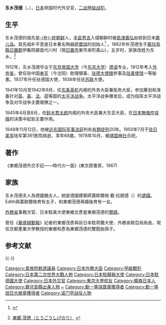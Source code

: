 {{翻译请求|ja|en}}{{Infobox Officeholder
| name = 東鄉 茂德
| original_name = {{lang|ja|東鄉 茂德}}
| image = File:Shigenori Togo.jpg
| caption = 東鄉茂德
| country = 日本
| order = 第71任
| office = 外務大臣
| monarch = [[昭和天皇|昭和天皇]]
| term_start = 1945年4月9日
| term_end = 1945年8月17日
| order2 = 第4任
| office2 = 大東亞大臣
| monarch2 = [[昭和天皇|昭和天皇]]
| term_start2 = 1945年4月9日
| term_end2 = 1945年8月17日
| order3 = 第65任[[外務大臣_(日本)|日本外務大臣]]
| monarch3 = [[昭和天皇|昭和天皇]]
| term_start3 = 1941年10月18日
| term_end3 = 1942年9月1日
| order4 = 第21任[[拓務省|拓務大臣]]
| primeminister4 = 本人
| term_start4 = 1941年10月18日
| term_end4 = 1941年12月2日
| office5 = [[貴族院_(日本)|貴族院議員]]
| head5 = [[昭和天皇|昭和天皇]]
| term_start5 = 1942年9月1日
| term_end5 = 1946年4月13日
| birth_date  =  1882年12月10日
| birth_place = {{EOJ}}[[鹿兒島縣|鹿兒島縣]][[日置郡|日置郡]]伊集院郷苗代川村（現[[日置市|日置市]]東市来町美山）
| death_date  = {{death date and age|1950|7|23|1882|12|10|mf=y}}
| death_place = {{flagicon|JPN}}[[同盟国军事占领日本|日本]][[驻日美军|驻日美军]]陆军第361医院
| children    = 1女
| alma_mater  = [[東京大學|東京帝國大學]]
}}
'''东乡茂德'''（{{jpn|j=東郷 茂徳|kyu=東鄕茂德|hg=とうごう しげのり|rm=Tōgō Shigenori}}，{{bd|1882年|12月10日|1950年|7月23日|catIdx=Togo}}），[[日本|日本]]帝国时代外交官，[[二战|二战]][[甲级战犯|甲级战犯]]。

==生平==
东乡茂德的祖先是[[朴姓|-{朴}-姓]][[朝鲜王朝|朝鲜]]人，[[丰臣秀吉|丰臣秀吉]]入侵朝鲜时被[[島津義弘|島津義弘]]劫掠到日本[[鹿兒島縣|鹿儿岛]]。其先祖朴平意是日本著名陶器[[萨摩烧|萨摩烧]]的创始人<ref>{{cite web |url=http://timeline.encyber.com/search_w/ctdetail.php?masterno=340569&contentno=340569 |title=박평의 朴平意(1558 ~ 1623) |publisher=[[Doosan_Encyclopedia|Doosan Encyclopedia]] |language=ko |quote=조선인으로 일본 사쓰마도기[薩摩燒]의 창시자. 정유재란 때 붙들려가 사쓰마 지역에서 도기를 생산해내기 시작했다. 사쓰마도기는 이삼평의 아리타도기와 함께 일본의 대표적인 도기의 하나이다. }}{{dead link|date=2017年11月 |bot=InternetArchiveBot |fix-attempted=yes }}</ref> 。1882年朴茂德生于[[鹿兒島縣|鹿兒島縣]][[日置郡|日置郡]]伊集院郷苗代川村（現[[日置市|日置市]]東市来町美山）。五岁时，家族改姓为东乡。<ref>{{ja icon}} [http://www.cc.matsuyama-u.ac.jp/~tamura/tougousigenori.htm 東郷 茂徳（とうごうしげのり）] {{Webarchive|url=https://archive.is/20020623081537/http://www.cc.matsuyama-u.ac.jp/~tamura/tougousigenori.htm |date=2002-06-23 }}</ref>

1912年，东乡茂德毕业于[[东京帝国大学|东京帝国大学]]（今[[东京大学|东京大学]]）[[德语|德语]]专业，1912年考入[[日本外務省|外务省]]，曾任驻中国[[奉天|奉天]]（今沈阳）助理領事、[[日本駐德國大使館|驻德大使館]]參事及[[日本駐美國大使館|驻美使馆]]一等秘書。1937年升任驻德国大使，1938年任驻[[苏联|苏联]]大使。

1941年10月至1942年9月，任[[东条英机|东条英机]]内阁的外务大臣兼拓务大臣，参加筹划和准备针对[[英国|英]]、[[美国|美]]、[[法国|法]]、[[荷兰|荷]]等国的[[太平洋战争|太平洋战争]]。太平洋战争爆发后，成为指挥太平洋战争及对华战争主要阁僚之一。

1945年4月至8月，任[[鈴木貫太郎|鈴木貫太郎]]内阁的外务大臣兼大东亚大臣，在[[日本無條件投降|日本無條件投降]]的決策中起到主要作用。

1948年11月12日，他被[[远东国际军事法庭|远东国际军事法庭]]判处[[有期徒刑|有期徒刑]]20年。1950年7月于[[驻日美军|驻日美军]]陆军第361医院病逝，享年68歲。1978年10月，被[[靖国神社|靖国神社]]合祀。

==著作==
《東鄉茂德外交手記——時代の一面》(東京原書房，1967)
==家族 ==
东乡茂德夫人為德國猶太人{{lang|de|Edith de Lalande}}，她是德國建築師蓋歐爾格·戴·拉朗德（{{lang|de|George de Lalande}}）的[[遺孀|遺孀]]。Edith與蓋歐爾格育有五子，和東鄉茂德再婚後育有一女。

[[日本外務省|外務省]]事務次官、日本駐美大使東鄉文彥是東鄉茂德的[[贅婿|贅婿]]。

曾任《[[華盛頓郵報|華盛頓郵報]]》記者的東鄉茂彥與前日本駐荷蘭大使、外務省歐亞局局長，現任京都產業大學教授的東鄉和彥為東鄉茂德的雙胞胎孫子。

== 参考文献 ==
{{Reflist}}

{{-}}
{{外務大臣}}
{{拓務大臣}}
{{日本駐俄羅斯大使||蘇維埃聯邦大使}}
{{远东国际军事法庭}}

{{Authority control}}
{{DEFAULTSORT:Tōgō Shigenori}}
[[Category:貴族院敕選議員|Category:貴族院敕選議員]]
[[Category:日本外務大臣|Category:日本外務大臣]]
[[Category:甲級戰犯|Category:甲級戰犯]]
[[Category:日本第二次世界大戰人物|Category:日本第二次世界大戰人物]]
[[Category:日本駐蘇聯大使|Category:日本駐蘇聯大使]]
[[Category:日本駐德國大使|Category:日本駐德國大使]]
[[Category:日本外交官|Category:日本外交官]]
[[Category:東京大學校友|Category:東京大學校友]]
[[Category:韓裔日本人|Category:韓裔日本人]]
[[Category:鹿兒島縣出身人物|Category:鹿兒島縣出身人物]]
[[Category:朴姓|~]]
[[Category:勳一等瑞寶章獲得者|Category:勳一等瑞寶章獲得者]]
[[Category:勳一等旭日大綬章獲得者|Category:勳一等旭日大綬章獲得者]]
[[Category:诺门罕战役人物|Category:诺门罕战役人物]]